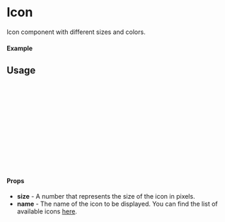 
<Meta of={Icon} title="Icon" />

# Icon

Icon component with different sizes and colors.

#### Example

<Canvas of={Icon.Icon} />

## Usage

```ts
import { Icon } from '@quieto/components';

const App = () => {
  return (
    <div>
      <Icon name="airdrop" size="14" />
      <Icon name="airdrop" size="16" />
      <Icon name="airdrop" size="24" />
    </div>
  );
};

export default App;

```

#### Props
- **size** - A number that represents the size of the icon in pixels.
- **name** - The name of the icon to be displayed. You can find the list of available icons [here](https://feathericons.com/).
